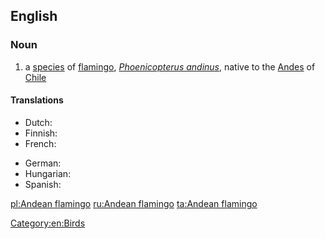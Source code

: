 ==English==

===Noun===
{{en-noun}}
{{wikipedia}}

# a [[species]] of [[flamingo]], ''[[Phoenicopterus andinus]]'', native to the [[Andes]] of [[Chile]]

====Translations====
{{trans-top|Phoenicopterus andinus}}
* Dutch: {{t-|nl|andesflamingo|m}}
* Finnish: {{t+|fi|andienflamingo}}
* French: {{t+|fr|flamant des Andes|m}}
{{trans-mid}}
* German: {{t-|de|Andenflamingo|m}}
* Hungarian: {{t-|hu|andoki flamingó}}
* Spanish: {{t-|es|flamenco andino|m}}
{{trans-bottom}}

[[Category:en:Birds]]

[[pl:Andean flamingo]]
[[ru:Andean flamingo]]
[[ta:Andean flamingo]]